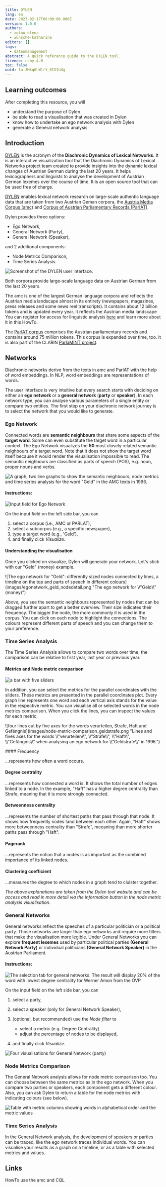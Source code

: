 ```yaml
---
title: DYLEN
lang: en
date: 2023-02-17T00:00:00.000Z
version: 1.0.0
authors:
  - zotou-elena
  - wünsche-katharina
editors: []
tags:
  - datenmanagement
abstract: A quick reference guide to the DYLEN tool.
licence: ccby-4.0
toc: false
uuid: 1a-3Mkq0LW1rY_0IGIuNg
---
```

## Learning outcomes

After completing this resource, you will

- understand the purpose of Dylen
- be able to read a visualisation that was created in Dylen
- know how to undertake an ego network analysis with Dylen
- generate a General network analysis

## Introduction

[DYLEN](https://dylen-tool.acdh.oeaw.ac.at/) is the acronym of the **Diachronic Dynamics of Lexical Networks.** It is an interactive visualization tool that the Diachronic Dynamics of Lexical Networks project team created to provide insights into the dynamic lexical changes of Austrian German during the last 20 years. It helps lexicographers and linguists to analyse the development of Austrian German lexemes over the course of time. It is an open source tool that can be used free of charge.

[DYLEN](https://dylen-tool.acdh.oeaw.ac.at/) enables lexical network research on large-scale authentic language data that are taken from two Austrian Geman corpora, the [Austria Media Corpus (amc)](https://amc.acdh.oeaw.ac.at/) and [Corpus of Austrian Parliamentary Records (ParlAT)](https://www.oeaw.ac.at/acdh/tools/parlat). 

Dylen provides three options:

- Ego Network,
- General Network (Party), 
- General Network (Speaker),

and 2 additional components:

- Node Metrics Comparison,
- Time Series Analysis.   

![](images/picture1.png "Screenshot of the DYLEN user interface.")

<SideNote type="info" title="amc and ParlAT">
Both corpora provide large-scale language data on Austrian German from the last 20 years.

The amc is one of the largest German language corpora and reflects the Austrian media landscape almost in its entirety (newspapers, magazines, press releases and some news reel transcripts). It contains about 12 billion tokens and is updated every year. It reflects the Austrian media landscape  You can register for access for linguistic analysis [here](https://amc.acdh.oeaw.ac.at/) and learn more about it in this HowTo.

The [ParlAT corpus](https://www.oeaw.ac.at/acdh/tools/parlat) comprises the Austrian parliamentary records and contains around 75 million tokens. This corpus is expanded over time, too. It is also part of the CLARIN [ParlaMINT project](https://www.clarin.eu/parlamint).
</SideNote>

## Networks

Diachronic networks derive from the texts in amc and ParlAT with the help of word embeddings. In NLP, word embeddings are representations of words. 

The user interface is very intuitive but every search starts with deciding on either an **ego network** or a **general network** (**party** or **speaker**). In each network type, you can analyse various parameters of a single entity or compare two entities. The first step on your diachronic network journey is to select the network that you would like to generate.

### Ego Network

Connected words are **semantic neighbours** that share some aspects of the **target word**. Some can even substitute the target word in a particular context. The Ego Network visualizes the **50** most closely related semantic neighbours of a target word. Note that it does not show the target word itself because it would render the visualisation impossible to read. The semantic neighbours are classified as parts of speech (POS), e.g. noun, proper nouns and verbs. 

![A graph, two line graphs to show the semantic neighbours, node metrics and time series analysis for the word "Geld" in the AMC texts in 1996.](images/egonetwork-interface.png "Egonetwork of the word \\\\\"Geld\\\\\" (money), taken from the AMC  texts in 1996.")

#### Instructions:

![](images/picture2.png "Input field for Ego Network")

On the input field on the left side bar, you can

1. select a corpus (i.e., AMC or PARLAT), 
2. select a subcorpus (e.g., a specific newspaper),
3. type a target word (e.g., 'Geld'),
4. and finally click _Visualize_.

#### Understanding the visualisation

Once you clicked on visualize, Dylen will generate your network. Let's stick with our "Geld" (money) example.

![The ego network for "Geld": differently sized nodes connected by lines, a timeline on the top and parts of speech in different colours](images/egonetwork_geld_nodedetail.png "The ego network for \\\\"Geld\\\\" (money)")

Above, you see the semantic neighbours represented by nodes that can be dragged further apart to get a better overview. Their size indicates their frequency. The bigger the node, the more commonly it is used in the corpus. You can click on each node to highlight the connections. The colours represent different parts of speech and you can change them to your preference.

### Time Series Analysis

The Time Series Analysis allows to compare two words over time; the comparison can be relative to first year, last year or previous year.

#### Metrics and Node metric comparison

![a bar with five sliders](images/parallelcoordinatesoptions.png "Parallel coordinates options: normalised frequency, degree centrality, betweenness centrality, pagerank, clustering coefficient")

In addition, you can select the metrics for the parallel coordinates with the sliders. These metrics are presented in the parallel coordinates plot. Every graph line represents one word and each vertical axis stands for the value in the respective metric. You can visualise all or selected words in the node metrics comparison. When you click the lines, you can inspect the values for each metric.

![four lines cut by five axes for the words verurteilen, Strafe, Haft and Gefängnis](images/node-metric-comparison_geldstrafe.png "Lines and fives axes for the words \\\\"verurteilen\\\\", \\\\"Strafe\\\\", \\\\"Haft\\\\", \\\\"Gefängnis\\\\" when analysing an ego network for \\\\"Geldstrafe\\\\" in 1996.")

<SideNote type="info" title="What do the metrics mean?">
#### Frequency

...represents how often a word occurs.

#### Degree centrality

...represents how connected a word is. It shows the total number of edges linked to a node. In the example, "Haft" has a higher degree centrality than Strafe, meaning that it is more strongly connected.

#### Betweenness centrality

...represents the number of shortest paths that pass through that node. It shows how frequently nodes tand between each other. Again, "Haft" shows more betweenness centrality than "Strafe", meeaning than more shorter paths pass through "Haft".

#### Pagerank

...represents the notion that a nodes is as important as the combined importance of its linked nodes.

#### Clustering coefficient
...measures the degree to which nodes in a graph tend to clulster together.

_The above explanations are taken from the Dylen tool website and can be access and read in more detail via the information button in the node metric analysis visualisation._
</SideNote>

### General Networks

General networks reflect the speeches of a particular politician or a political party. Those networks are larger than ego networks and require more filters that make the visualisation more legible. Under General Networks you can explore **frequent lexemes** used by particular political parties **(General Network Party)** or individual politicians **(General Network Speaker)** in the Austrian Parliament. 

#### I﻿nstructions:

![The selection tab for general networks. The result will display 20% of the word with lowest degree centrality for Werner Amon from the ÖVP](images/picture3.png "Input field of General Network (Speaker) for Werner Amon from the ÖVP")

On the input field on the left side bar, you can

1. select a party, 
2. select a speaker (only for General Network Speaker),
3. (optional, but recommended) use the _Node filter_ to 

   - select a metric (e.g. Degree Centrality) 
   - adjust the percentage of nodes to be displayed,
4. and finally click _Visualize_. 

![Four visualisations for General Network (party)](images/generalnetwork_party_comparison_spö-övp2000.png "General Network (party) comparison for SPÖ and ÖVP in 2000. The word \"brauchen\" (need) and its connections are highlighted in the first network visualisation")

### Node Metrics Comparison

The General Network analysis allows for node metric comparison too. You can choose between the same metrics as in the ego network. When you compare two parties or speakers, each component gets a different colour. Also, you can ask Dylen to return a table for the node metrics with indicating colours (see below). 

![Table with metric columns showing words in alphabetical order and the metric values](images/generalnetwork_party_nodemetrics_spö_övp_2000.png "In the table, one can see a table of nodes and the values for the respective metrics.")

### Time Series Analysis

In the General Network analysis, the development of speakers or parties can be traced, like the ego network traces individual words. You can visualise your results as a graph on a timeline, or as a table with selected metrics and values.

## Links

HowTo use the amc and CQL